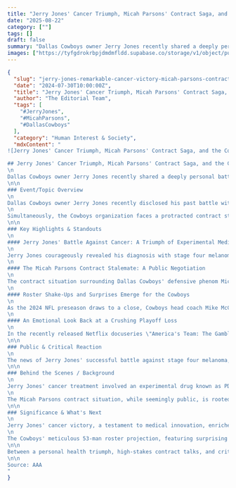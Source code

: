 ```yaml
---
title: "Jerry Jones' Cancer Triumph, Micah Parsons' Contract Saga, and the Cowboys' Pivotal Roster Decisions"
date: "2025-08-22"
category: [""]
tags: []
draft: false
summary: "Dallas Cowboys owner Jerry Jones recently shared a deeply personal battle with cancer, revealing the experimental treatment that led to his remarkable recovery 15 years ago. Coinciding with this revelation, the franchise finds itself embroiled in a high-stakes contract dispute with star linebacker Micah Parsons. These developments unfold amidst the release of a new Netflix documentary exploring the team's tumultuous history and as a crucial 53-man roster projection draws near."
images: ["https://tyfgdrokrbpjdmdmfldd.supabase.co/storage/v1/object/public/image/2025-08-22-02-04-34-969-04-00.jpg"]
---
```


```json
{
  "slug": "jerry-jones-remarkable-cancer-victory-micah-parsons-contract-drama-and-cowboys-roster-future-unveiled",
  "date": "2024-07-30T10:00:00Z",
  "title": "Jerry Jones' Cancer Triumph, Micah Parsons' Contract Saga, and the Cowboys' Pivotal Roster Decisions",
  "author": "The Editorial Team",
  "tags": [
    "#JerryJones",
    "#MicahParsons",
    "#DallasCowboys"
  ],
  "category": "Human Interest & Society",
  "mdxContent": "
![Jerry Jones' Cancer Triumph, Micah Parsons' Contract Saga, and the Cowboys' Pivotal Roster Decisions](https://tyfgdrokrbpjdmdmfldd.supabase.co/storage/v1/object/public/image/2025-08-22-02-04-34-969-04-00.jpg)

## Jerry Jones' Cancer Triumph, Micah Parsons' Contract Saga, and the Cowboys' Pivotal Roster Decisions
\n
Dallas Cowboys owner Jerry Jones recently shared a deeply personal battle with cancer, revealing the experimental treatment that led to his remarkable recovery 15 years ago. Coinciding with this revelation, the franchise finds itself embroiled in a high-stakes contract dispute with star linebacker Micah Parsons. These developments unfold amidst the release of a new Netflix documentary exploring the team's tumultuous history and as a crucial 53-man roster projection draws near.
\n\n
### Event/Topic Overview
\n
Dallas Cowboys owner Jerry Jones recently disclosed his past battle with stage four melanoma and the experimental drug, PD1, that was pivotal in his recovery. His disclosure comes during a period of heightened public engagement, coinciding with the release of the Netflix docuseries \"America's Team: The Gambler and His Cowboys.\" In the series, Jones emotionally recounted the Cowboys' profoundly painful playoff loss to the Green Bay Packers during the 2023 season.
\n
Simultaneously, the Cowboys organization faces a protracted contract standoff with All-Pro pass rusher Micah Parsons. Jones has publicly addressed the situation, praising Parsons while subtly emphasizing the team's negotiating position. Parsons' recent social media activity, hinting at his discontent, further intensifies the drama. Against this backdrop of personal revelations and contractual complexities, the team is also in the critical final stages of finalizing its 53-man roster, with several positions, notably the defensive line, undergoing significant changes and potentially revealing surprises.
\n\n
### Key Highlights & Standouts
\n
#### Jerry Jones' Battle Against Cancer: A Triumph of Experimental Medicine
\n
Jerry Jones courageously revealed his diagnosis with stage four melanoma approximately 15 years ago. He described a battle he initially didn't recognize as terminal, but ultimately overcame it with the help of an experimental drug known as PD1. This cutting-edge treatment proved effective, resulting in him being cancer-free for a decade and a half. His willingness to share this intensely personal experience underscores advancements in cancer treatment and provides a message of hope.
\n
#### The Micah Parsons Contract Stalemate: A Public Negotiation
\n
The contract situation surrounding Dallas Cowboys' defensive phenom Micah Parsons has become a central storyline for the team. Despite Parsons' integral role, owner Jerry Jones has artfully evaded direct questions about the negotiation's progress during recent media appearances, including on Fox News. Jones publicly praised Parsons, yet subtly underscored the team's contractual leverage, reminding the public that Parsons remains under contract and is eligible for the franchise tag for the next two years. Parsons, in a clear act of protest, removed all Cowboys-related content from his social media, changing his bio to \"TBD\" and posting a cryptic biblical verse. Jones intensified the narrative by claiming Parsons' agent, David Mulugheta, rejected a lucrative offer that would have made Parsons the highest-guaranteed non-quarterback player in the NFL.
\n
#### Roster Shake-Ups and Surprises Emerge for the Cowboys
\n
As the 2024 NFL preseason draws to a close, Cowboys head coach Mike McCarthy has hinted at potential surprises in the final 53-man roster. Projections detail significant changes across various positions. On the defensive line, the roster anticipates Micah Parsons' return despite his contract dispute, alongside a focus on younger talent like Donovan Ezeiruaku and Marshawn Kneeland, indicating uncertainty regarding established players. A particularly notable projection suggests the cut of 2023 second-round tight end Luke Schoonmaker, who has reportedly underperformed and recently sustained a concussion. Other key positions, such as running back and cornerback, also feature new faces and surprising omissions as the team navigates injuries and performance evaluations.
\n
#### An Emotional Look Back at a Crushing Playoff Loss
\n
In the recently released Netflix docuseries \"America's Team: The Gambler and His Cowboys,\" Jerry Jones became visibly emotional when discussing what he considers the most devastating loss during his ownership. He pinpointed the Wild Card defeat to the Green Bay Packers during the 2023 season, a game where the Cowboys trailed 48-16, as a profoundly painful experience for both him and the franchise. This candid moment offers a rare glimpse into the personal toll of high-stakes sports and the deep emotional connection Jones has to his team's performance.
\n\n
### Public & Critical Reaction
\n
The news of Jerry Jones' successful battle against stage four melanoma, attributed to an experimental drug, has garnered widespread support and admiration, transforming a private health matter into a public message of resilience and hope. His emotional recounting of the 2023 season playoff loss in the Netflix documentary resonated deeply with Cowboys fans, many of whom echoed his profound disappointment over the stunning defeat. In contrast, the protracted Micah Parsons contract saga has elicited mixed reactions; while fans are eager for a resolution, Jones' negotiating tactics and Parsons' social media protests have sparked public debate and concern regarding the team's internal dynamics, with some critics describing the handling of the situation as \"tone-deaf.\"
\n\n
### Behind the Scenes / Background
\n
Jerry Jones' cancer treatment involved an experimental drug known as PD1. The American Cancer Society describes PD-1 as a checkpoint protein found on immune T cells. It functions as an \"off switch\" by binding to PD-L1, a protein present on some normal and cancer cells. While this mechanism normally prevents T cells from attacking healthy cells, cancer cells often exploit it to evade the immune system. The PD1 drug likely works by blocking this binding, thereby enabling T cells to effectively target and attack cancer cells. Jones has been cancer-free for 15 years since taking this drug, underscoring a personal triumph in advanced medical treatment.
\n
The Micah Parsons contract situation, while seemingly public, is rooted in the intricate dynamics between player leverage and team control. Parsons is currently under his rookie contract, granting the Cowboys significant leverage, including the option to utilize the franchise tag for two subsequent years. This leverage allows Jones to \"drag his feet,\" as some reports suggest, even while publicly praising Parsons' talent. Parsons' decision to remove Cowboys imagery from his social media is a modern form of player protest, a tactic often employed to exert pressure in contract negotiations without incurring fines for missing team activities.
\n\n
### Significance & What's Next
\n
Jerry Jones' cancer victory, a testament to medical innovation, enriches the complex persona of the Dallas Cowboys owner. His willingness to share this experience humanizes a figure often viewed primarily through the lens of business and football, potentially offering inspiration to others facing similar health challenges. The protracted contract dispute with Micah Parsons, however, casts a significant shadow over the team's immediate future. Parsons is a cornerstone of the Cowboys' defense, and a prolonged hold-in or an unresolved contract could significantly impact team morale and on-field performance in the upcoming 2024 NFL season. The resolution of this negotiation will be critical to the Cowboys' Super Bowl aspirations and will undoubtedly shape future player-team dynamics across the league.
\n
The Cowboys' meticulous 53-man roster projection, featuring surprising cuts like Luke Schoonmaker and strategic depth choices, signals the team's unwavering commitment to optimizing performance, even if it means parting ways with high draft picks. The outcomes of these roster decisions, coupled with a resolution to the Parsons situation, will collectively determine the team's strength as they aim to overcome past playoff disappointments, such as the emotional 2023 season loss that still profoundly affects Jones. Fans will keenly observe the final preseason game against the Atlanta Falcons for last-minute impressions as the team finalizes its lineup for Week 1.
\n\n
Between a personal health triumph, high-stakes contract talks, and critical roster decisions, the Dallas Cowboys are at a pivotal moment. Stay tuned for updates on Micah Parsons' contract resolution, the finalized 53-man roster, and the team's quest for redemption in the upcoming NFL season.
\n\n
Source: AAA
"
}
